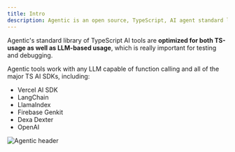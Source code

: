 ```yaml
---
title: Intro
description: Agentic is an open source, TypeScript, AI agent standard library that works with any LLM and TS AI SDK.
---
```


Agentic's standard library of TypeScript AI tools are **optimized for both TS-usage as well as LLM-based usage**, which is really important for testing and debugging.

Agentic tools work with any LLM capable of function calling and all of the major TS AI SDKs, including:

- Vercel AI SDK
- LangChain
- LlamaIndex
- Firebase Genkit
- Dexa Dexter
- OpenAI

<Frame style={{ maxWidth: 308, margin: '0 auto' }}>
  <img src='/media/agentic-header.jpg' alt='Agentic header' />
</Frame>
